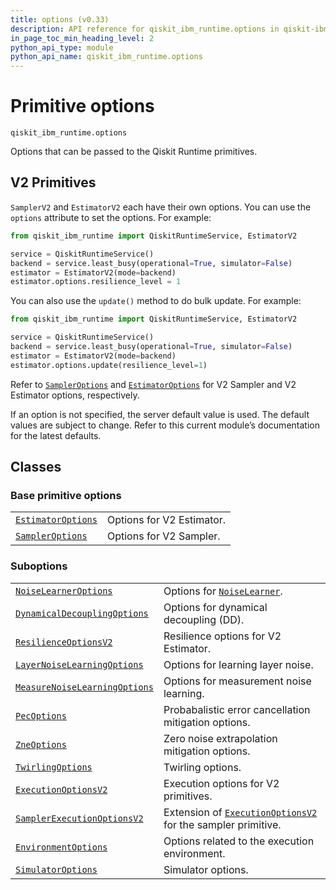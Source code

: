 ```yaml
---
title: options (v0.33)
description: API reference for qiskit_ibm_runtime.options in qiskit-ibm-runtime v0.33
in_page_toc_min_heading_level: 2
python_api_type: module
python_api_name: qiskit_ibm_runtime.options
---
```


<span id="primitive-options-qiskit-ibm-runtime-options" />

<span id="module-qiskit_ibm_runtime.options" />

# Primitive options

`qiskit_ibm_runtime.options`

Options that can be passed to the Qiskit Runtime primitives.

## V2 Primitives

`SamplerV2` and `EstimatorV2` each have their own options. You can use the `options` attribute to set the options. For example:

```python
from qiskit_ibm_runtime import QiskitRuntimeService, EstimatorV2

service = QiskitRuntimeService()
backend = service.least_busy(operational=True, simulator=False)
estimator = EstimatorV2(mode=backend)
estimator.options.resilience_level = 1
```

You can also use the `update()` method to do bulk update. For example:

```python
from qiskit_ibm_runtime import QiskitRuntimeService, EstimatorV2

service = QiskitRuntimeService()
backend = service.least_busy(operational=True, simulator=False)
estimator = EstimatorV2(mode=backend)
estimator.options.update(resilience_level=1)
```

Refer to [`SamplerOptions`](options-sampler-options "qiskit_ibm_runtime.options.SamplerOptions") and [`EstimatorOptions`](options-estimator-options "qiskit_ibm_runtime.options.EstimatorOptions") for V2 Sampler and V2 Estimator options, respectively.

<Admonition title="Note" type="note">
  If an option is not specified, the server default value is used. The default values are subject to change. Refer to this current module’s documentation for the latest defaults.
</Admonition>

## Classes

### Base primitive options

|                                                                                               |                           |
| --------------------------------------------------------------------------------------------- | ------------------------- |
| [`EstimatorOptions`](options-estimator-options "qiskit_ibm_runtime.options.EstimatorOptions") | Options for V2 Estimator. |
| [`SamplerOptions`](options-sampler-options "qiskit_ibm_runtime.options.SamplerOptions")       | Options for V2 Sampler.   |

### Suboptions

|                                                                                                                                  |                                                                                                                                              |
| -------------------------------------------------------------------------------------------------------------------------------- | -------------------------------------------------------------------------------------------------------------------------------------------- |
| [`NoiseLearnerOptions`](options-noise-learner-options "qiskit_ibm_runtime.options.NoiseLearnerOptions")                          | Options for [`NoiseLearner`](noise-learner-noise-learner "qiskit_ibm_runtime.noise_learner.NoiseLearner").                                   |
| [`DynamicalDecouplingOptions`](options-dynamical-decoupling-options "qiskit_ibm_runtime.options.DynamicalDecouplingOptions")     | Options for dynamical decoupling (DD).                                                                                                       |
| [`ResilienceOptionsV2`](options-resilience-options-v2 "qiskit_ibm_runtime.options.ResilienceOptionsV2")                          | Resilience options for V2 Estimator.                                                                                                         |
| [`LayerNoiseLearningOptions`](options-layer-noise-learning-options "qiskit_ibm_runtime.options.LayerNoiseLearningOptions")       | Options for learning layer noise.                                                                                                            |
| [`MeasureNoiseLearningOptions`](options-measure-noise-learning-options "qiskit_ibm_runtime.options.MeasureNoiseLearningOptions") | Options for measurement noise learning.                                                                                                      |
| [`PecOptions`](options-pec-options "qiskit_ibm_runtime.options.PecOptions")                                                      | Probabalistic error cancellation mitigation options.                                                                                         |
| [`ZneOptions`](options-zne-options "qiskit_ibm_runtime.options.ZneOptions")                                                      | Zero noise extrapolation mitigation options.                                                                                                 |
| [`TwirlingOptions`](options-twirling-options "qiskit_ibm_runtime.options.TwirlingOptions")                                       | Twirling options.                                                                                                                            |
| [`ExecutionOptionsV2`](options-execution-options-v2 "qiskit_ibm_runtime.options.ExecutionOptionsV2")                             | Execution options for V2 primitives.                                                                                                         |
| [`SamplerExecutionOptionsV2`](options-sampler-execution-options-v2 "qiskit_ibm_runtime.options.SamplerExecutionOptionsV2")       | Extension of [`ExecutionOptionsV2`](options-execution-options-v2 "qiskit_ibm_runtime.options.ExecutionOptionsV2") for the sampler primitive. |
| [`EnvironmentOptions`](options-environment-options "qiskit_ibm_runtime.options.EnvironmentOptions")                              | Options related to the execution environment.                                                                                                |
| [`SimulatorOptions`](options-simulator-options "qiskit_ibm_runtime.options.SimulatorOptions")                                    | Simulator options.                                                                                                                           |

